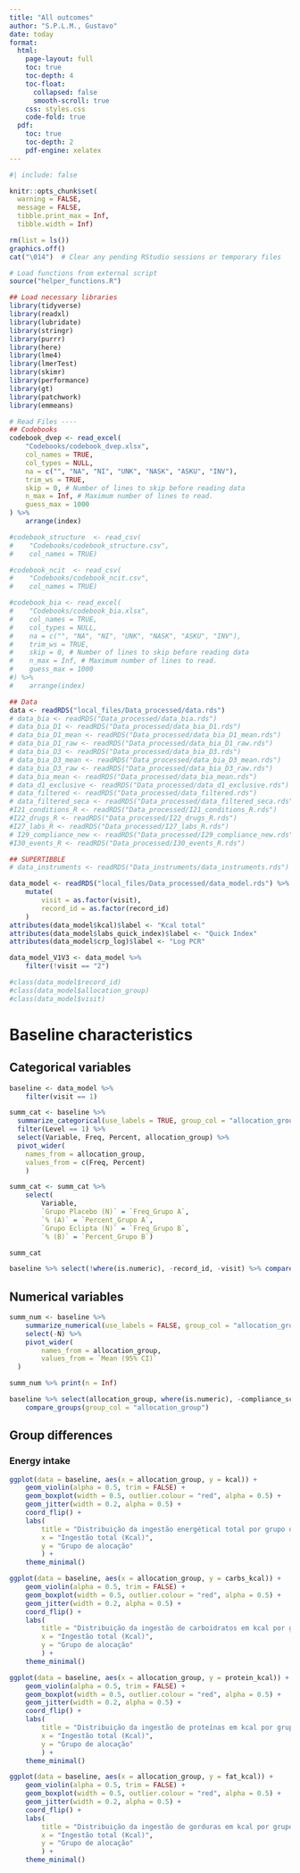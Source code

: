 ```yaml
---
title: "All outcomes"
author: "S.P.L.M., Gustavo"
date: today
format:
  html:
    page-layout: full
    toc: true
    toc-depth: 4
    toc-float:
      collapsed: false
      smooth-scroll: true
    css: styles.css
    code-fold: true
  pdf:
    toc: true
    toc-depth: 2
    pdf-engine: xelatex
---
```


```r
#| include: false

knitr::opts_chunk$set(
  warning = FALSE,
  message = FALSE,
  tibble.print_max = Inf,
  tibble.width = Inf)
```

```r

rm(list = ls())
graphics.off()
cat("\014")  # Clear any pending RStudio sessions or temporary files

# Load functions from external script
source("helper_functions.R")

## Load necessary libraries
library(tidyverse)
library(readxl)
library(lubridate)
library(stringr)
library(purrr)
library(here)
library(lme4)
library(lmerTest)
library(skimr)
library(performance)
library(gt)
library(patchwork)
library(emmeans)

# Read Files ----
## Codebooks
codebook_dvep <- read_excel(
    "Codebooks/codebook_dvep.xlsx",
    col_names = TRUE,
    col_types = NULL,
    na = c("", "NA", "NI", "UNK", "NASK", "ASKU", "INV"),
    trim_ws = TRUE,
    skip = 0, # Number of lines to skip before reading data
    n_max = Inf, # Maximum number of lines to read.
    guess_max = 1000
) %>%
    arrange(index)

#codebook_structure  <- read_csv(
#    "Codebooks/codebook_structure.csv",
#    col_names = TRUE)

#codebook_ncit  <- read_csv(
#    "Codebooks/codebook_ncit.csv",
#    col_names = TRUE)

#codebook_bia <- read_excel(
#    "Codebooks/codebook_bia.xlsx",
#    col_names = TRUE,
#    col_types = NULL,
#    na = c("", "NA", "NI", "UNK", "NASK", "ASKU", "INV"),
#    trim_ws = TRUE,
#    skip = 0, # Number of lines to skip before reading data
#    n_max = Inf, # Maximum number of lines to read.
#    guess_max = 1000
#) %>%
#    arrange(index)

## Data
data <- readRDS("local_files/Data_processed/data.rds")
# data_bia <- readRDS("Data_processed/data_bia.rds")
# data_bia_D1 <- readRDS("Data_processed/data_bia_D1.rds")
# data_bia_D1_mean <- readRDS("Data_processed/data_bia_D1_mean.rds")
# data_bia_D1_raw <- readRDS("Data_processed/data_bia_D1_raw.rds")
# data_bia_D3 <- readRDS("Data_processed/data_bia_D3.rds")
# data_bia_D3_mean <- readRDS("Data_processed/data_bia_D3_mean.rds")
# data_bia_D3_raw <- readRDS("Data_processed/data_bia_D3_raw.rds")
# data_bia_mean <- readRDS("Data_processed/data_bia_mean.rds")
# data_d1_exclusive <- readRDS("Data_processed/data_d1_exclusive.rds")
# data_filtered <- readRDS("Data_processed/data_filtered.rds")
# data_filtered_seca <- readRDS("Data_processed/data_filtered_seca.rds")
#I21_conditions_R <- readRDS("Data_processed/I21_conditions_R.rds")
#I22_drugs_R <- readRDS("Data_processed/I22_drugs_R.rds")
#I27_labs_R <- readRDS("Data_processed/I27_labs_R.rds")
# I29_compliance_new <- readRDS("Data_processed/I29_compliance_new.rds")
#I30_events_R <- readRDS("Data_processed/I30_events_R.rds")

## SUPERTIBBLE
# data_instruments <- readRDS("Data_instruments/data_instruments.rds")

data_model <- readRDS("local_files/Data_processed/data_model.rds") %>% 
    mutate(
        visit = as.factor(visit),
        record_id = as.factor(record_id)
    )
attributes(data_model$kcal)$label <- "Kcal total"
attributes(data_model$labs_quick_index)$label <- "Quick Index"
attributes(data_model$crp_log)$label <- "Log PCR"

data_model_V1V3 <- data_model %>% 
    filter(!visit == "2")

#class(data_model$record_id)
#class(data_model$allocation_group)
#class(data_model$visit)

```

# Baseline characteristics

## Categorical variables

```r
baseline <- data_model %>%
    filter(visit == 1)

summ_cat <- baseline %>%
  summarize_categorical(use_labels = TRUE, group_col = "allocation_group") %>%
  filter(Level == 1) %>%
  select(Variable, Freq, Percent, allocation_group) %>%
  pivot_wider(
    names_from = allocation_group, 
    values_from = c(Freq, Percent)
    )

summ_cat <- summ_cat %>% 
    select(
        Variable, 
        `Grupo Placebo (N)` = `Freq_Grupo A`, 
        `% (A)` = `Percent_Grupo A`, 
        `Grupo Eclipta (N)` = `Freq_Grupo B`, 
        `% (B)` = `Percent_Grupo B`)

summ_cat

baseline %>% select(!where(is.numeric), -record_id, -visit) %>% compare_groups(group_col = "allocation_group")
```

## Numerical variables

```r
summ_num <- baseline %>% 
    summarize_numerical(use_labels = FALSE, group_col = "allocation_group") %>% 
    select(-N) %>%
    pivot_wider(
        names_from = allocation_group, 
        values_from = `Mean (95% CI)`
  )

summ_num %>% print(n = Inf)

baseline %>% select(allocation_group, where(is.numeric), -compliance_score_visit, -duration_difference) %>%
    compare_groups(group_col = "allocation_group")
```

## Group differences
### Energy intake

```r
ggplot(data = baseline, aes(x = allocation_group, y = kcal)) +
    geom_violin(alpha = 0.5, trim = FALSE) +
    geom_boxplot(width = 0.5, outlier.colour = "red", alpha = 0.5) +
    geom_jitter(width = 0.2, alpha = 0.5) +
    coord_flip() +
    labs(
        title = "Distribuição da ingestão energétical total por grupo de alocação",
        x = "Ingestão total (Kcal)",
        y = "Grupo de alocação"
        ) +
    theme_minimal()

ggplot(data = baseline, aes(x = allocation_group, y = carbs_kcal)) +
    geom_violin(alpha = 0.5, trim = FALSE) +
    geom_boxplot(width = 0.5, outlier.colour = "red", alpha = 0.5) +
    geom_jitter(width = 0.2, alpha = 0.5) +
    coord_flip() +
    labs(
        title = "Distribuição da ingestão de carboidratos em kcal por grupo de alocação",
        x = "Ingestão total (Kcal)",
        y = "Grupo de alocação"
        ) +
    theme_minimal()

ggplot(data = baseline, aes(x = allocation_group, y = protein_kcal)) +
    geom_violin(alpha = 0.5, trim = FALSE) +
    geom_boxplot(width = 0.5, outlier.colour = "red", alpha = 0.5) +
    geom_jitter(width = 0.2, alpha = 0.5) +
    coord_flip() +
    labs(
        title = "Distribuição da ingestão de proteínas em kcal por grupo de alocação",
        x = "Ingestão total (Kcal)",
        y = "Grupo de alocação"
        ) +
    theme_minimal()

ggplot(data = baseline, aes(x = allocation_group, y = fat_kcal)) +
    geom_violin(alpha = 0.5, trim = FALSE) +
    geom_boxplot(width = 0.5, outlier.colour = "red", alpha = 0.5) +
    geom_jitter(width = 0.2, alpha = 0.5) +
    coord_flip() +
    labs(
        title = "Distribuição da ingestão de gorduras em kcal por grupo de alocação",
        x = "Ingestão total (Kcal)",
        y = "Grupo de alocação"
        ) +
    theme_minimal()
    
```
